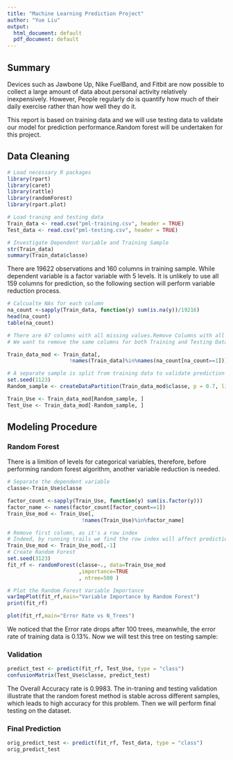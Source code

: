 ```yaml
---
title: "Machine Learning Prediction Project"
author: "Yue Liu"
output:
  html_document: default
  pdf_document: default
---
```

## Summary

Devices such as Jawbone Up, Nike FuelBand, and Fitbit are now possible to collect a large amount of data about personal activity relatively inexpensively. However, People regularly do is quantify how much of their daily exercise rather than how well they do it. 

This report is based on training data and we will use testing data to validate our model for prediction performance.Random forest will be undertaken for this project. 


## Data Cleaning
```r
# Load necessary R packages
library(rpart)
library(caret) 
library(rattle)
library(randomForest)
library(rpart.plot)

# Load traning and testing data
Train_data <- read.csv("pml-training.csv", header = TRUE)
Test_data <- read.csv("pml-testing.csv", header = TRUE)

# Investigate Dependent Variable and Training Sample
str(Train_data)
summary(Train_data$classe)

```

There are 19622 observations and 160 columns in training sample. While dependent variable is a factor variable with 5 levels. It is unlikely to use all 159 columns for prediction, so the following section will perform variable reduction process.


```r
# Calcualte NAs for each column
na_count <-sapply(Train_data, function(y) sum(is.na(y))/19216)
head(na_count)
table(na_count)

# There are 67 columns with all missing values.Remove Columns with all NAs. 
# We want to remove the same columns for both Training and Testing Data.

Train_data_mod <- Train_data[, 
                    !names(Train_data)%in%names(na_count[na_count==1])]

# A separate sample is split from training data to validate prediction model.
set.seed(1123)
Random_sample <- createDataPartition(Train_data_mod$classe, p = 0.7, list = FALSE)

Train_Use <- Train_data_mod[Random_sample, ]
Test_Use <- Train_data_mod[-Random_sample, ]

```



## Modeling Procedure


### Random Forest
There is a limition of levels for categorical variables, therefore, before performing random forest algorithm, another variable reduction is needed.


```r
# Separate the dependent variable
classe<-Train_Use$classe

factor_count <-sapply(Train_Use, function(y) sum(is.factor(y)))
factor_name <- names(factor_count[factor_count==1])
Train_Use_mod <- Train_Use[, 
                        !names(Train_Use)%in%factor_name]

# Remove first column, as it's a row index
# Indeed, by running trails we find the row index will affect prediction outcomes a lot.
Train_Use_mod <- Train_Use_mod[,-1]
# Create Random Forest 
set.seed(3123)
fit_rf <- randomForest(classe~., data=Train_Use_mod
                       ,importance=TRUE
                       , ntree=500 )
```

```r

# Plot the Random Forest Variable Importance
varImpPlot(fit_rf,main="Variable Importance by Random Forest")
print(fit_rf)
```
```r
plot(fit_rf,main="Error Rate vs N_Trees")

```

We noticed that the Error rate drops after 100 trees, meanwhile, the error rate of training data is 0.13%. Now we will test this tree on testing sample:


### Validation
```r
predict_test <- predict(fit_rf, Test_Use, type = "class")
confusionMatrix(Test_Use$classe, predict_test)
```

The Overall Accuracy rate is 0.9983. The in-traning and testing validation illustrate that the random forest method is stable across different samples, which leads to high accuracy for this problem. Then we will perform final testing on the dataset.


### Final Prediction
```r
orig_predict_test <- predict(fit_rf, Test_data, type = "class")
orig_predict_test
```
